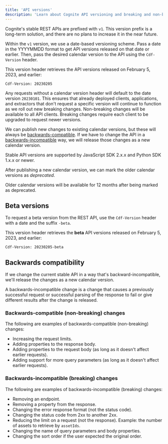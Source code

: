 ```yaml
---
title: 'API versions'
description: 'Learn about Cognite API versioning and breaking and non-breaking changes.'
---
```


Cognite's stable REST APIs are prefixed with `v1`. This version prefix is a long-term solution, and there are no plans to increase it in the near future.

Within the `v1` version, we use a date-based versioning scheme. Pass a date in the YYYYMMDD format to get API versions released on that date or earlier. Then, pass the desired calendar version to the API using the `Cdf-Version` header.

This version header retrieves the API versions released on February 5, 2023, and earlier:

```
Cdf-Version: 20230205
```

Any requests without a calendar version header will default to the date version `20230101`. This ensures that already deployed clients, applications, and extractors that don't request a specific version will continue to function as we roll out new breaking changes. Non-breaking changes will be available to all API clients. Breaking changes require each client to be upgraded to request newer versions.

We can publish new changes to existing calendar versions, but these will always be [backwards-compatible](#backwards-compatible-non-breaking-changes). If we have to change the API in a [backwards-incompatible](#backwards-incompatible-breaking-changes) way, we will release those changes as a new calendar version.

Stable API versions are supported by JavaScript SDK 2.x.x and Python SDK 1.x.x or newer.

After publishing a new calendar version, we can mark the older calendar versions as _deprecated_.

<Note>
  Older calendar versions will be available for 12 months after being marked as deprecated.
</Note>

## Beta versions

To request a beta version from the REST API, use the `Cdf-Version` header with a date and the suffix `-beta`.

This version header retrieves the **beta** API versions released on February 5, 2023, and earlier:

```
Cdf-Version: 20230205-beta
```

## Backwards compatibility

If we change the current stable API in a way that's backward-incompatible, we'll release the changes as a new calendar version.

A backwards-incompatible change is a change that causes a previously successful request or successful parsing of the response to fail or give different results after the change is released.

### Backwards-compatible (non-breaking) changes

The following are examples of backwards-compatible (non-breaking) changes:

- Increasing the request limits.
- Adding properties to the response body.
- Adding properties to the request body (as long as it doesn't affect earlier requests).
- Adding support for more query parameters (as long as it doesn't affect earlier requests).

### Backwards-incompatible (breaking) changes

The following are examples of backwards-incompatible (breaking) changes:

- Removing an endpoint.
- Removing a property from the response.
- Changing the error response format (not the status code).
- Changing the status code from 2xx to another 2xx.
- Reducing the limit on a request (not the response). Example: the number of assets to retrieve by `assetIds`.
- Changing the name of query parameters and body properties.
- Changing the sort order if the user expected the original order.